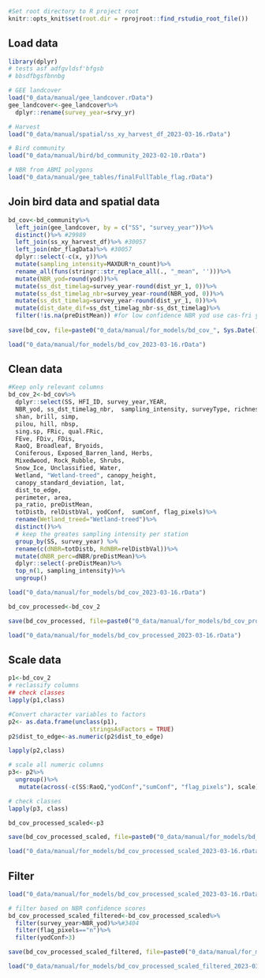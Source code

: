 ```r
#Set root directory to R project root
knitr::opts_knit$set(root.dir = rprojroot::find_rstudio_root_file())
```

## Load data {-}

```r

library(dplyr)
# tests asf adfgvldsf'bfgsb
# bbsdfbgsfbnnbg

# GEE landcover
load("0_data/manual/gee_landcover.rData")
gee_landcover<-gee_landcover%>%
  dplyr::rename(survey_year=srvy_yr)

# Harvest
load("0_data/manual/spatial/ss_xy_harvest_df_2023-03-16.rData")

# Bird community
load("0_data/manual/bird/bd_community_2023-02-10.rData")

# NBR from ABMI polygons
load("0_data/manual/gee_tables/finalFullTable_flag.rData")

```


## Join bird data and spatial data

```r

bd_cov<-bd_community%>%
  left_join(gee_landcover, by = c("SS", "survey_year"))%>%
  distinct()%>% #29989
  left_join(ss_xy_harvest_df)%>% #30057
  left_join(nbr_flagData)%>% #30057
  dplyr::select(-c(x, y))%>%
  mutate(sampling_intensity=MAXDUR*n_count)%>%
  rename_all(funs(stringr::str_replace_all(., "_mean", '')))%>%
  mutate(NBR_yod=round(yod))%>%
  mutate(ss_dst_timelag=survey_year-round(dist_yr_1, 0))%>%
  mutate(ss_dst_timelag_nbr=survey_year-round(NBR_yod, 0))%>%
  mutate(ss_dst_timelag=survey_year-round(dist_yr_1, 0))%>%
  mutate(dist_date_dif=ss_dst_timelag_nbr-ss_dst_timelag)%>%
  filter(!is.na(preDistMean)) #for low confidence NBR yod use cas-fri yod %>%
  
save(bd_cov, file=paste0("0_data/manual/for_models/bd_cov_", Sys.Date(), ".rData"))

load("0_data/manual/for_models/bd_cov_2023-03-16.rData")
```

## Clean data {-}

```r

#Keep only relevant columns
bd_cov_2<-bd_cov%>%
  dplyr::select(SS, HFI_ID, survey_year,YEAR,  
  NBR_yod, ss_dst_timelag_nbr,  sampling_intensity, surveyType, richness, menhIndx, margIndx,
  shan, brill, simp, 
  pilou, hill, nbsp, 
  sing.sp, FRic, qual.FRic, 
  FEve, FDiv, FDis, 
  RaoQ, Broadleaf, Bryoids, 
  Coniferous, Exposed_Barren_land, Herbs, 
  Mixedwood, Rock_Rubble, Shrubs, 
  Snow_Ice, Unclassified, Water, 
  Wetland, "Wetland-treed", canopy_height, 
  canopy_standard_deviation, lat, 
  dist_to_edge,
  perimeter, area, 
  pa_ratio, preDistMean, 
  totDistb, relDistbVal, yodConf,  sumConf, flag_pixels)%>%
  rename(Wetland_treed="Wetland-treed")%>%
  distinct()%>% 
  # keep the greates sampling intensity per station
  group_by(SS, survey_year) %>% 
  rename(c(dNBR=totDistb, RdNBR=relDistbVal))%>%
  mutate(dNBR_perc=dNBR/preDistMean)%>%
  dplyr::select(-preDistMean)%>%
  top_n(1, sampling_intensity)%>%
  ungroup()

load("0_data/manual/for_models/bd_cov_2023-03-16.rData")

bd_cov_processed<-bd_cov_2

save(bd_cov_processed, file=paste0("0_data/manual/for_models/bd_cov_processed_", Sys.Date(), ".rData"))

load("0_data/manual/for_models/bd_cov_processed_2023-03-16.rData")
```

## Scale data {-}

```r
p1<-bd_cov_2
# reclassify columns 
## check classes
lapply(p1,class)

#Convert character variables to factors
p2<- as.data.frame(unclass(p1),                 
                       stringsAsFactors = TRUE)
p2$dist_to_edge<-as.numeric(p2$dist_to_edge)

lapply(p2,class)

# scale all numeric columns
p3<- p2%>%
  ungroup()%>%
   mutate(across(-c(SS:RaoQ,"yodConf","sumConf", "flag_pixels"), scale))

# check classes
lapply(p3, class)

bd_cov_processed_scaled<-p3

save(bd_cov_processed_scaled, file=paste0("0_data/manual/for_models/bd_cov_processed_scaled_", Sys.Date(), ".rData"))

load("0_data/manual/for_models/bd_cov_processed_scaled_2023-03-16.rData")
```

## Filter {-}
```r
load("0_data/manual/for_models/bd_cov_processed_scaled_2023-03-16.rData")

# filter based on NBR confidence scores
bd_cov_processed_scaled_filtered<-bd_cov_processed_scaled%>%
  filter(survey_year>NBR_yod)%>%#3404
  filter(flag_pixels=="n")%>%
  filter(yodConf>3)

save(bd_cov_processed_scaled_filtered, file=paste0("0_data/manual/for_models/bd_cov_processed_scaled_filtered_", Sys.Date(), ".rData"))

load("0_data/manual/for_models/bd_cov_processed_scaled_filtered_2023-03-16.rData")
```





